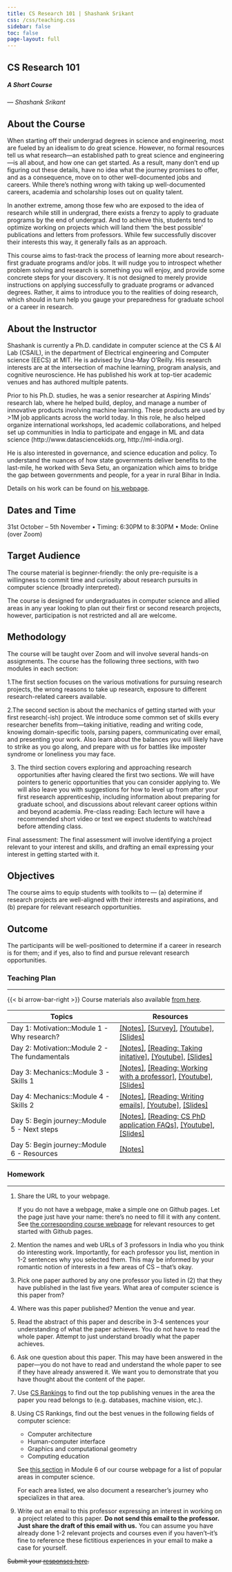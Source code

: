 ```yaml
---
title: CS Research 101 | Shashank Srikant
css: /css/teaching.css
sidebar: false
toc: false
page-layout: full
---
```


:::{.column-body-outset}

## CS Research 101
##### A Short Course

--- _Shashank Srikant_

:::{.callout-note collapse="true" icon="false"}

# About the Course

When starting off their undergrad degrees in science and engineering, most are fueled by an idealism to do great science. However, no formal resources tell us what research—an established path to great science and engineering—is all about, and how one can get started. As a result, many don’t end up figuring out these details, have no idea what the journey promises to offer, and as a consequence, move on to other well-documented jobs and careers. While there’s nothing wrong with taking up well-documented careers, academia and scholarship loses out on quality talent.

In another extreme, among those few who are exposed to the idea of research while still in undergrad, there exists a frenzy to apply to graduate programs by the end of undergrad. And to achieve this, students tend to optimize working on projects which will land them ‘the best possible’ publications and letters from professors. While few successfully discover their interests this way, it generally fails as an approach.

This course aims to fast-track the process of learning more about research-first graduate programs and/or jobs. It will nudge you to introspect whether problem solving and research is something you will enjoy, and provide some concrete steps for your discovery. It is not designed to merely provide instructions on applying successfully to graduate programs or advanced degrees. Rather, it aims to introduce you to the realities of doing research, which should in turn help you gauge your preparedness for graduate school or a career in research.
:::

:::{.callout-note collapse="true" icon="false"}
# About the Instructor

Shashank is currently a Ph.D. candidate in computer science at the CS & AI Lab (CSAIL), in the department of Electrical engineering and Computer science (EECS) at MIT. He is advised by Una-May O'Reilly. His research interests are at the intersection of machine learning, program analysis, and cognitive neuroscience. He has published his work at top-tier academic venues and has authored multiple patents.

Prior to his Ph.D. studies, he was a senior researcher at Aspiring Minds' research lab, where he helped build, deploy, and manage a number of innovative products involving machine learning. These products are used by >1M job applicants across the world today. In this role, he also helped organize international workshops, led academic collaborations, and helped set up communities in India to participate and engage in ML and data science (http://www.datasciencekids.org, http://ml-india.org).

He is also interested in governance, and science education and policy. To understand the nuances of how state governments deliver benefits to the last-mile, he worked with Seva Setu, an organization which aims to bridge the gap between governments and people, for a year in rural Bihar in India.

Details on his work can be found on [his webpage](https://shashank-srikant.github.io/). 

:::


:::{.callout-note collapse="true" icon="false"}
# Dates and Time

31st October – 5th November • Timing: 6:30PM to 8:30PM • Mode: Online (over Zoom)

:::


:::{.callout-note collapse="true" icon="false"}
# Target Audience
The course material is beginner-friendly: the only pre-requisite is a willingness to commit time and curiosity about research pursuits in computer science (broadly interpreted).

The course is designed for undergraduates in computer science and allied areas in any year looking to plan out their first or second research projects, however, participation is not restricted and all are welcome.
:::


:::{.callout-note collapse="true" icon="false"}

# Methodology

The course will be taught over Zoom and will involve several hands-on assignments. The course has the following three sections, with two modules in each section:

1.The first section focuses on the various motivations for pursuing research projects, the wrong reasons to take up research, exposure to different research-related careers available.

2.The second section is about the mechanics of getting started with your first research(-ish) project. We introduce some common set of skills every researcher benefits from—taking initiative, reading and writing code, knowing domain-specific tools, parsing papers, communicating over email, and presenting your work. Also learn about the balances you will likely have to strike as you go along, and prepare with us for battles like imposter syndrome or loneliness you may face.

3. The third section covers exploring and approaching research opportunities after having cleared the first two sections. We will have pointers to generic opportunities that you can consider applying to. We will also leave you with suggestions for how to level up from after your first research apprenticeship, including information about preparing for graduate school, and discussions about relevant career options within and beyond academia.
Pre-class reading: Each lecture will have a recommended short video or text we expect students to watch/read before attending class.

Final assessment: The final assessment will involve identifying a project relevant to your interest and skills, and drafting an email expressing your interest in getting started with it.

:::


:::{.callout-note collapse="true" icon="false"}

# Objectives
The course aims to equip students with toolkits to --- (a) determine if research projects are well-aligned with their interests and aspirations, and (b) prepare for relevant research opportunities.
:::


:::{.callout-note collapse="true" icon="false"}

# Outcome
The participants will be well-positioned to determine if a career in research is for them; and if yes, also to find and pursue relevant research opportunities.

:::

### Teaching Plan

---

{{< bi arrow-bar-right >}} Course materials also available [from here](https://csresearch101.netlify.app).

|Topics | Resources |
|---	  |---        |
|Day 1: Motivation::Module 1 - Why research?     | [[Notes]](m1.qmd), [[Survey]](https://forms.gle/Fq1pQsRxSFkxR3scA), [[Youtube]](https://www.youtube.com/watch?v=p1KMy1LJPZ4), [[Slides]](https://slides.com/neeldhara/csresearch101-p1)|
|Day 2: Motivation::Module 2 - The fundamentals  | [[Notes]](m2.qmd), [[Reading: Taking initative]](https://researchtopracticeconnections.wordpress.com/2015/09/02/how-not-to-suck-at-taking-initiative/), [[Youtube]](https://www.youtube.com/watch?v=2R8iM7cg_1g), [[Slides]](https://slides.com/neeldhara/csresearch101-p2) |
|Day 3: Mechanics::Module 3 - Skills 1   	| [[Notes]](m3.qmd), [[Reading: Working with a professor]](https://www.cs.jhu.edu/~jason/advice/how-to-work-with-a-professor.html), [[Youtube]](https://www.youtube.com/watch?v=g6ty9x_FeuM), [[Slides]](https://slides.com/neeldhara/csresearch101-p3)|
|Day 4: Mechanics::Module 4 - Skills 2   	|  [[Notes]](m4.qmd), [[Reading: Writing emails]](https://vanschneider.com/blog/how-to-email-a-busy-person/), [[Youtube]](https://www.youtube.com/watch?v=ur0en59J_9s), [[Slides]](https://slides.com/neeldhara/csresearch101-p4)|
|Day 5: Begin journey::Module 5 - Next steps |  [[Notes]](m5.qmd), [[Reading: CS PhD application FAQs]](https://parentheticallyspeaking.org/articles/us-cs-phd-faq/), [[Youtube]](https://www.youtube.com/watch?v=lWcew1hw9JU), [[Slides]](https://slides.com/neeldhara/csresearch101-p5)|
|Day 5: Begin journey::Module 6 - Resources | [[Notes]](m6.qmd) |


### Homework

---

1. Share the URL to your webpage.

    If you do not have a webpage, make a simple one on Github pages. 
    Let the page just have your name: there's no need to fill it with any content.
    See <a href="https://csresearch101.netlify.app/m3.html#pre-requisite-have-a-webpage">the corresponding course webpage</a> for relevant resources to get started with Github pages.

2. Mention the names and web URLs of 3 professors in India who you think do interesting work. Importantly, for each professor you list, mention in 1-2 sentences why you selected them. This may be informed by your romantic notion of interests in a few areas of CS -- that's okay.

3. Pick one paper authored by any one professor you listed in (2) that they have published in the last five years.
What area of computer science is this paper from? 

4. Where was this paper published? Mention the venue and year.

5. Read the abstract of this paper and describe in 3-4 sentences your understanding of what the paper achieves. 
You do not have to read the whole paper. Attempt to just understand broadly what the paper achieves.

6. Ask one question about this paper. 
This may have been answered in the paper---you do not have to read and understand the whole paper to see if they have already answered it. 
We want you to demonstrate that you have thought about the content of the paper.

7. Use <a href="https://csrankings.org/">CS Rankings</a> to find out the top publishing venues in the area the paper you read belongs to (e.g. databases, machine vision, etc.).

8. Using CS Rankings, find out the best venues in the following fields of computer science:

    - Computer architecture
    - Human-computer interface
    - Graphics and computational geometry
    - Computing education

    See <a href="https://csresearch101.netlify.app/m6.html#experiences-of-researchers">this section</a> in Module 6 of our course webpage for a list of popular areas in computer science. 
    
    For each area listed, we also document a researcher's journey who specializes in that area.

9. Write out an email to this professor expressing an interest in working on a project related to this paper.
<b>**Do not send this email to the professor. Just share the draft of this email with us.**</b>
You can assume you have already done 1-2 relevant projects and courses even if you haven't--it's fine to reference these fictitious experiences in your email to make a case for yourself.

~~Submit your <a href="https://forms.gle/kNMTX2a6HfBoqZ9k7">responses here</a>.~~


:::